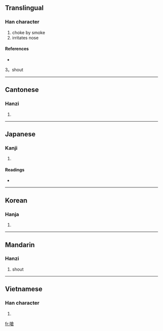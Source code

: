 {{also|呛}}
==Translingual==

===Han character===
{{Han char|rn=30|rad=口|as=10|sn=13|four=6806<sub>7</sub>|canj=口人戈口 (ROIR)}}

# choke by smoke
# irritates nose

====References====
* {{Han ref|kx=0202.030|dkj=04051|dj=0424.300|hdz=10669.100|uh=55C6|ud=21958|bh=B6E6|bd=46822}}
3。shout

----

==Cantonese==

===Hanzi===
{{yue-hanzi|jyut=|y=cheung1|sim=呛}}

# {{defn|Cantonese}}

----

==Japanese==

===Kanji===
{{ja-kanji|grade=|rs=口10}}

# {{defn|Japanese}}

====Readings====
* {{ja-readings|on=[[しょう]] (shō), [[そう]] (sō)|kun=[[ついばむ]] (tsuibamu), [[むせる]] (museru), [[つまる]] (tsumaru)}}

----

==Korean==

===Hanja===
{{ko-hanja|hangeul=창|rv=chang|mr=ch'ang}}

# {{defn|Korean}}

----

==Mandarin==

===Hanzi===
{{cmn-hanzi|sim=呛|pin=[[qiāng]] ([[qiang1]])|wg=ch'iang<sup>1</sup>}}

# shout

----

==Vietnamese==

===Han character===
{{vi-hantu|[[sang]]}}

# {{defn|Vietnamese}}

[[fr:嗆]]